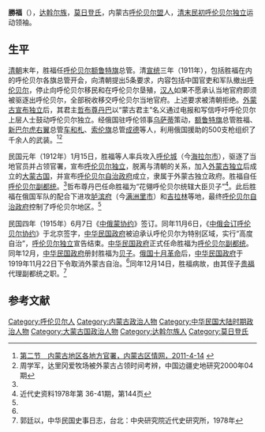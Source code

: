 '''勝福'''（{{bd|？||1919年|12月14日}}），[[达斡尔族|达斡尔族]]，[[莫日登氏|莫日登氏]]，内蒙古[[呼伦贝尔盟|呼伦贝尔盟]]人，[[清末|清末]][[民初|民初]][[呼伦贝尔独立|呼伦贝尔独立]]运动领袖。

==生平==
[[清朝|清朝]]末年，胜福任[[呼伦贝尔|呼伦贝尔]][[额鲁特旗|额鲁特旗]]总管。清[[宣统|宣统]]三年（1911年），包括胜福在内的呼伦贝尔各旗总管开会，向清朝提出5条要求，内容包括中国官吏和军队撤出[[呼伦贝尔|呼伦贝尔]]，停止向呼伦贝尔移民和在呼伦贝尔垦殖，[[汉人|汉人]]如果不愿承认当地官府即须被驱逐出呼伦贝尔，全部税收移交呼伦贝尔当地官府。上述要求被清朝拒绝。[[外蒙古独立|外蒙古宣布独立]]后，其君主[[博克多格根|哲布尊丹巴]]以“蒙古君主”名义通过电报和写信呼吁呼伦贝尔上层人士鼓动呼伦贝尔独立。经俄国驻呼伦领事[[乌萨蒂|乌萨蒂]]策动，[[额鲁特旗|额鲁特旗]]总管胜福、[[新巴尔虎右翼旗|新巴尔虎右翼]]总管[[车和札|车和札]]、[[索伦旗|索伦旗]]总管[[成德_(达斡尔族)|成德]]等人，利用俄国援助的500支枪组织了千余人的武装。<ref name=nmgqqw>[http://bgw012027.chinaw3.com/fagui/ShowArticle.asp?ArticleID=5513 第二节　内蒙古地区各地方官署，内蒙古区情网，2011-4-14] {{webarchive|url=https://archive.is/20120707043459/http://bgw012027.chinaw3.com/fagui/ShowArticle.asp?ArticleID=5513 |date=2012-07-07 }}</ref><ref name=dlga>周学军，达里冈爱牧场被外蒙古占领时间考辨，中国边疆史地研究2000年04期</ref>

民国元年（1912年）1月15日，胜福等人率兵攻入[[呼伦|呼伦城]]（今[[海拉尔市|海拉尔市]]），驱逐了当地官员并占领官署，宣布[[呼伦贝尔独立|呼伦贝尔独立]]，脱离与清朝的关系，加入[[外蒙古独立|外蒙古独立]]后成立的[[大蒙古国|大蒙古国]]，并宣布[[呼伦贝尔自治政府|呼伦贝尔自治政府]]成立，隶属于外蒙古独立政府。胜福自任[[呼伦贝尔副都统|呼伦贝尔副都统]]。<ref name=nmgqqw/>哲布尊丹巴任命胜福为“花翎呼伦贝尔统辖大臣贝子”<ref>近代史资料1978年第 36-41期，第144页</ref>。此后胜福在俄国军队的配合下进攻[[胪滨府|胪滨府]]（今[[满洲里市|满洲里市]]）和[[吉拉林|吉拉林]]等地，最终[[呼伦贝尔自治政府|呼伦贝尔自治政府]]控制了呼伦贝尔地区。<ref name=nmgqqw/>

民国四年（1915年）6月7日《[[中俄蒙协约|中俄蒙协约]]》签订。同年11月6日，《[[中俄会订呼伦贝尔协约|中俄会订呼伦贝尔协约]]》于北京签字，[[北洋政府|中华民国政府]]被迫承认呼伦贝尔为特别区域，实行“高度自治”，[[呼伦贝尔独立|呼伦贝尔独立]]宣告结束。[[北洋政府|中华民国政府]]正式任命胜福为[[呼伦贝尔副都统|呼伦贝尔副都统]]。同年12月，[[北洋政府|中华民国政府]]册封胜福为[[贝子|贝子]]。[[俄国|俄国]][[十月革命|十月革命]]后，[[北洋政府|中华民国政府]]于1919年11月22日下令取消外蒙古自治。<ref name=nmgqqw/>同年12月14日，胜福病故，由其侄子[[贵福_(达斡尔族)|贵福]]代理副都统之职。<ref>郭廷以，中华民国史事日志，台北：中央研究院近代史研究所，1978年</ref>

==参考文献==
{{reflist}}

{{内蒙古行政长官}}
{{东蒙王公会议}}
{{DEFAULTSORT:Sheng胜}}
[[Category:呼伦贝尔人|Category:呼伦贝尔人]]
[[Category:内蒙古政治人物|Category:内蒙古政治人物]]
[[Category:中华民国大陆时期政治人物|Category:中华民国大陆时期政治人物]]
[[Category:大蒙古国政治人物|Category:大蒙古国政治人物]]
[[Category:达斡尔族人|Category:达斡尔族人]]
[[Category:莫日登氏|Category:莫日登氏]]